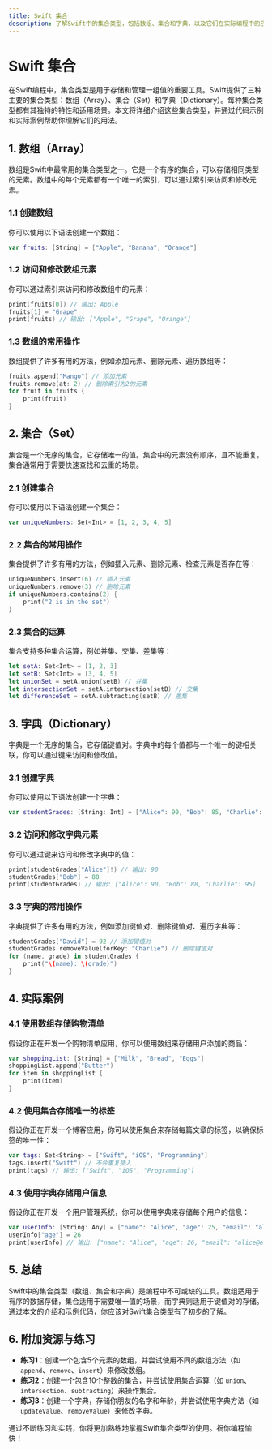 ```yaml
---
title: Swift 集合
description: 了解Swift中的集合类型，包括数组、集合和字典，以及它们在实际编程中的应用。
---
```


# Swift 集合

在Swift编程中，集合类型是用于存储和管理一组值的重要工具。Swift提供了三种主要的集合类型：数组（Array）、集合（Set）和字典（Dictionary）。每种集合类型都有其独特的特性和适用场景。本文将详细介绍这些集合类型，并通过代码示例和实际案例帮助你理解它们的用法。

## 1. 数组（Array）

数组是Swift中最常用的集合类型之一。它是一个有序的集合，可以存储相同类型的元素。数组中的每个元素都有一个唯一的索引，可以通过索引来访问和修改元素。

### 1.1 创建数组

你可以使用以下语法创建一个数组：

```swift
var fruits: [String] = ["Apple", "Banana", "Orange"]
```

### 1.2 访问和修改数组元素

你可以通过索引来访问和修改数组中的元素：

```swift
print(fruits[0]) // 输出: Apple
fruits[1] = "Grape"
print(fruits) // 输出: ["Apple", "Grape", "Orange"]
```

### 1.3 数组的常用操作

数组提供了许多有用的方法，例如添加元素、删除元素、遍历数组等：

```swift
fruits.append("Mango") // 添加元素
fruits.remove(at: 2) // 删除索引为2的元素
for fruit in fruits {
    print(fruit)
}
```

## 2. 集合（Set）

集合是一个无序的集合，它存储唯一的值。集合中的元素没有顺序，且不能重复。集合通常用于需要快速查找和去重的场景。

### 2.1 创建集合

你可以使用以下语法创建一个集合：

```swift
var uniqueNumbers: Set<Int> = [1, 2, 3, 4, 5]
```

### 2.2 集合的常用操作

集合提供了许多有用的方法，例如插入元素、删除元素、检查元素是否存在等：

```swift
uniqueNumbers.insert(6) // 插入元素
uniqueNumbers.remove(3) // 删除元素
if uniqueNumbers.contains(2) {
    print("2 is in the set")
}
```

### 2.3 集合的运算

集合支持多种集合运算，例如并集、交集、差集等：

```swift
let setA: Set<Int> = [1, 2, 3]
let setB: Set<Int> = [3, 4, 5]
let unionSet = setA.union(setB) // 并集
let intersectionSet = setA.intersection(setB) // 交集
let differenceSet = setA.subtracting(setB) // 差集
```

## 3. 字典（Dictionary）

字典是一个无序的集合，它存储键值对。字典中的每个值都与一个唯一的键相关联，你可以通过键来访问和修改值。

### 3.1 创建字典

你可以使用以下语法创建一个字典：

```swift
var studentGrades: [String: Int] = ["Alice": 90, "Bob": 85, "Charlie": 95]
```

### 3.2 访问和修改字典元素

你可以通过键来访问和修改字典中的值：

```swift
print(studentGrades["Alice"]!) // 输出: 90
studentGrades["Bob"] = 88
print(studentGrades) // 输出: ["Alice": 90, "Bob": 88, "Charlie": 95]
```

### 3.3 字典的常用操作

字典提供了许多有用的方法，例如添加键值对、删除键值对、遍历字典等：

```swift
studentGrades["David"] = 92 // 添加键值对
studentGrades.removeValue(forKey: "Charlie") // 删除键值对
for (name, grade) in studentGrades {
    print("\(name): \(grade)")
}
```

## 4. 实际案例

### 4.1 使用数组存储购物清单

假设你正在开发一个购物清单应用，你可以使用数组来存储用户添加的商品：

```swift
var shoppingList: [String] = ["Milk", "Bread", "Eggs"]
shoppingList.append("Butter")
for item in shoppingList {
    print(item)
}
```

### 4.2 使用集合存储唯一的标签

假设你正在开发一个博客应用，你可以使用集合来存储每篇文章的标签，以确保标签的唯一性：

```swift
var tags: Set<String> = ["Swift", "iOS", "Programming"]
tags.insert("Swift") // 不会重复插入
print(tags) // 输出: ["Swift", "iOS", "Programming"]
```

### 4.3 使用字典存储用户信息

假设你正在开发一个用户管理系统，你可以使用字典来存储每个用户的信息：

```swift
var userInfo: [String: Any] = ["name": "Alice", "age": 25, "email": "alice@example.com"]
userInfo["age"] = 26
print(userInfo) // 输出: ["name": "Alice", "age": 26, "email": "alice@example.com"]
```

## 5. 总结

Swift中的集合类型（数组、集合和字典）是编程中不可或缺的工具。数组适用于有序的数据存储，集合适用于需要唯一值的场景，而字典则适用于键值对的存储。通过本文的介绍和示例代码，你应该对Swift集合类型有了初步的了解。

## 6. 附加资源与练习

- **练习1**：创建一个包含5个元素的数组，并尝试使用不同的数组方法（如 `append`、`remove`、`insert`）来修改数组。
- **练习2**：创建一个包含10个整数的集合，并尝试使用集合运算（如 `union`、`intersection`、`subtracting`）来操作集合。
- **练习3**：创建一个字典，存储你朋友的名字和年龄，并尝试使用字典方法（如 `updateValue`、`removeValue`）来修改字典。

通过不断练习和实践，你将更加熟练地掌握Swift集合类型的使用。祝你编程愉快！